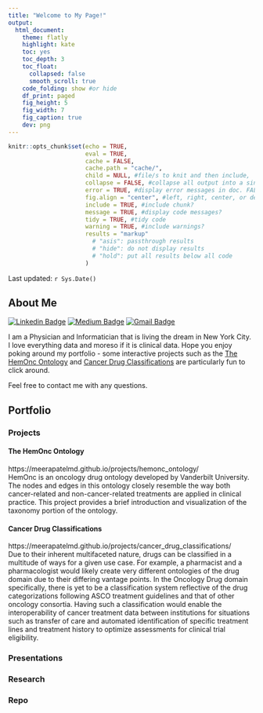 ```yaml
---
title: "Welcome to My Page!"
output: 
  html_document:
    theme: flatly
    highlight: kate  
    toc: yes
    toc_depth: 3 
    toc_float: 
      collapsed: false 
      smooth_scroll: true
    code_folding: show #or hide
    df_print: paged
    fig_height: 5 
    fig_width: 7 
    fig_caption: true
    dev: png
---
```


```r
knitr::opts_chunk$set(echo = TRUE,
                      eval = TRUE,
                      cache = FALSE,
                      cache.path = "cache/",
                      child = NULL, #file/s to knit and then include,
                      collapse = FALSE, #collapse all output into a single block,
                      error = TRUE, #display error messages in doc. FALSE stops render when error is thrown
                      fig.align = "center", #left, right, center, or default
                      include = TRUE, #include chunk?
                      message = TRUE, #display code messages?
                      tidy = TRUE, #tidy code 
                      warning = TRUE, #include warnings?
                      results = "markup"
                        # "asis": passthrough results
                        # "hide": do not display results 
                        # "hold": put all results below all code
                      )
```
  
Last updated: `r Sys.Date()`  

## About Me  

[![Linkedin Badge](https://img.shields.io/badge/-meerapatelmd-blue?style=flat&logo=Linkedin&logoColor=white&link=https://www.linkedin.com/in/meera-patel-md/)](https://www.linkedin.com/in/meera-patel-md/) [![Medium Badge](https://img.shields.io/badge/-@meerapatelmd-000000?style=flat&labelColor=000000&logo=Medium&link=https://medium.com/@meerapatelmd)](https://medium.com/@meerapatelmd) [![Gmail Badge](https://img.shields.io/badge/-patelmeeray-c14438?style=flat&logo=Gmail&logoColor=white&link=mailto:patelmeeray@gmail.com)](mailto:patelmeeray@gmail.com)  

I am a Physician and Informatician that is living the dream in New York City. I 
love everything data and moreso if it is clinical data. Hope you enjoy poking 
around my portfolio - some interactive projects such as the [The HemOnc Ontology](#the-hemonc-ontology) and [Cancer Drug Classifications](#cancer-drug-cassifications) are particularly fun to click around. 

Feel free to contact me with any questions. 


## Portfolio   

### Projects  

#### The HemOnc Ontology {#the-hemonc-ontology}  
https://meerapatelmd.github.io/projects/hemonc_ontology/    
HemOnc is an oncology drug ontology developed by Vanderbilt University. The nodes and edges in this ontology closely resemble the way both cancer-related and non-cancer-related treatments are applied in clinical practice. This project provides a brief introduction and visualization of the taxonomy portion of the ontology.  
  
#### Cancer Drug Classifications {#cancer-drug-cassifications}   
https://meerapatelmd.github.io/projects/cancer_drug_classifications/   
Due to their inherent multifaceted nature, drugs can be classified in a multitude of ways for a given use case. For example, a pharmacist and a pharmacologist would likely create very different ontologies of the drug domain due to their differing vantage points. In 
the Oncology Drug domain specifically, there is yet to be a classification system 
reflective of the drug categorizations following ASCO treatment guidelines and that of other oncology consortia. Having such a classification would enable the interoperability of cancer treatment data between institutions for situations such as transfer of care and automated
identification of specific treatment lines and treatment history to optimize assessments for clinical trial eligibility.  

### Presentations  

### Research  

### Repo  

  

